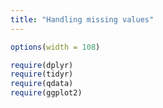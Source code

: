 ```yaml
---
title: "Handling missing values"
---
```


```r
options(width = 108)
```

```r
require(dplyr)
require(tidyr)
require(qdata)
require(ggplot2)
```


